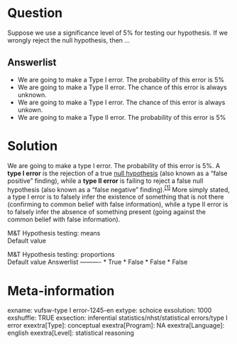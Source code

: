 Question
========
Suppose we use a significance level of 5% for testing our hypothesis. If
we wrongly reject the null hypothesis, then ...

Answerlist
----------
* We are going to make a Type I error. The probability of this error is 5%
* We are going to make a Type II error. The chance of this error is always
  unknown.
* We are going to make a Type I error. The chance of this error is always
  unkown.
* We are going to make a Type II error. The probability of this error is
  5%

Solution
========





We are going to make a type I error. The probability of this error is
5%. A **type I error** is the rejection of a true [null
hypothesis](https://en.wikipedia.org/wiki/Null_hypothesis) (also known
as a "false positive" finding), while a **type II error** is failing to
reject a false null hypothesis (also known as a "false negative"
finding).<sup>[\[1\]](https://en.wikipedia.org/wiki/Type_I_and_type_II_errors#cite_note-1)</sup>
More simply stated, a type I error is to falsely infer the existence of
something that is not there (confirming to common belief with false
information), while a type II error is to falsely infer the absence of
something present (going against the common belief with false
information).





M&T Hypothesis testing: means  
Default value

M&T Hypothesis testing: proportions  
Default value
Answerlist
----------
* True
* False
* False
* False

Meta-information
================
exname: vufsw-type I error-1245-en
extype: schoice
exsolution: 1000
exshuffle: TRUE
exsection: inferential statistics/nhst/statistical errors/type I error
exextra[Type]: conceptual
exextra[Program]: NA
exextra[Language]: english
exextra[Level]: statistical reasoning

